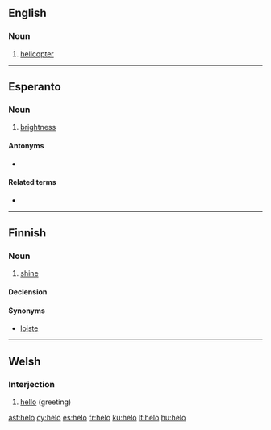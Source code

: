 ==English==

===Noun===
{{en-noun}}

# {{military|slang}} [[helicopter]]

----

==Esperanto==

===Noun===
{{eo-noun|-}}

# [[brightness]]

====Antonyms====
* {{l|eo|malhelo}}

====Related terms====
* {{l|eo|hela}}

----

==Finnish==

===Noun===
{{fi-noun}}

# {{rare|lang=fi}} [[shine]]

====Declension====
{{fi-decl-valo|hel}}

====Synonyms====
* [[loiste]]

----

==Welsh==

===Interjection===
{{infl|cy|interjection}}

# [[hello]] (greeting)

{{tbot entry|Welsh|hello|2010|March|cy}}

[[ast:helo]]
[[cy:helo]]
[[es:helo]]
[[fr:helo]]
[[ku:helo]]
[[lt:helo]]
[[hu:helo]]